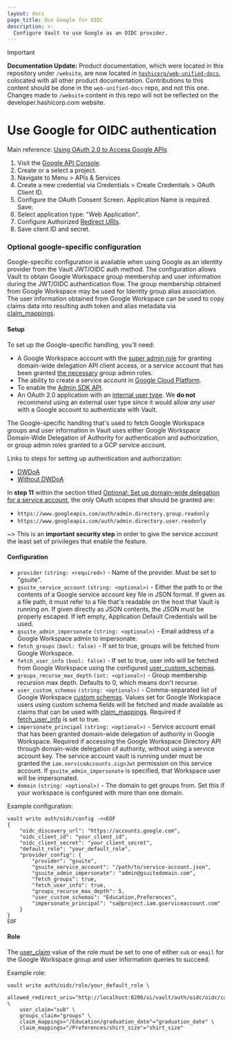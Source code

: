 ```yaml
---
layout: docs
page_title: Use Google for OIDC
description: >-
  Configure Vault to use Google as an OIDC provider.
---
```


> [!IMPORTANT]  
> **Documentation Update:** Product documentation, which were located in this repository under `/website`, are now located in [`hashicorp/web-unified-docs`](https://github.com/hashicorp/web-unified-docs), colocated with all other product documentation. Contributions to this content should be done in the `web-unified-docs` repo, and not this one. Changes made to `/website` content in this repo will not be reflected on the developer.hashicorp.com website.

# Use Google for OIDC authentication

Main reference: [Using OAuth 2.0 to Access Google APIs](https://developers.google.com/identity/protocols/OAuth2)

1. Visit the [Google API Console](https://console.developers.google.com).
1. Create or a select a project.
1. Navigate to Menu > APIs & Services
1. Create a new credential via Credentials > Create Credentials > OAuth Client ID.
1. Configure the OAuth Consent Screen. Application Name is required. Save.
1. Select application type: "Web Application".
1. Configure Authorized [Redirect URIs](/vault/docs/auth/jwt#redirect-uris).
1. Save client ID and secret.

### Optional google-specific configuration

Google-specific configuration is available when using Google as an identity provider from the
Vault JWT/OIDC auth method. The configuration allows Vault to obtain Google Workspace group membership and
user information during the JWT/OIDC authentication flow. The group membership obtained from Google Workspace
may be used for Identity group alias association. The user information obtained from Google Workspace can be
used to copy claims data into resulting auth token and alias metadata via [claim_mappings](/vault/api-docs/auth/jwt#claim_mappings).

#### Setup

To set up the Google-specific handling, you'll need:

- A Google Workspace account with the [super admin role](https://support.google.com/a/answer/2405986?hl=en)
  for granting domain-wide delegation API client access, or a service account that has been granted
  [the necessary](https://cloud.google.com/identity/docs/how-to/setup#auth-no-dwd) group admin roles.
- The ability to create a service account in [Google Cloud Platform](https://console.developers.google.com/iam-admin/serviceaccounts).
- To enable the [Admin SDK API](https://console.developers.google.com/apis/api/admin.googleapis.com/overview).
- An OAuth 2.0 application with an [internal user type](https://support.google.com/cloud/answer/10311615#user-type).
  We **do not** recommend using an external user type since it would allow _any user_ with a
  Google account to authenticate with Vault.

The Google-specific handling that's used to fetch Google Workspace groups and user information in Vault uses either
Google Workspace Domain-Wide Delegation of Authority for authentication and authorization, or group admin roles granted to a GCP service account.

Links to steps for setting up authentication and authorization:
- [DWDoA](https://developers.google.com/workspace/guides/create-credentials#service-account)
- [Without DWDoA](https://cloud.google.com/identity/docs/how-to/setup#auth-no-dwd)

In **step 11** within the section titled
[Optional: Set up domain-wide delegation for a service account](https://developers.google.com/workspace/guides/create-credentials#optional_set_up_domain-wide_delegation_for_a_service_account),
the only OAuth scopes that should be granted are:

- `https://www.googleapis.com/auth/admin.directory.group.readonly`
- `https://www.googleapis.com/auth/admin.directory.user.readonly`

~> This is an **important security step** in order to give the service account the least set of privileges
that enable the feature.

#### Configuration

- `provider` `(string: <required>)` - Name of the provider. Must be set to "gsuite".
- `gsuite_service_account` `(string: <optional>)` - Either the path to or the contents of a Google service
  account key file in JSON format. If given as a file path, it must refer to a file that's readable on
  the host that Vault is running on. If given directly as JSON contents, the JSON must be properly escaped.
  If left empty, Application Default Credentials will be used.
- `gsuite_admin_impersonate` `(string: <optional>)` - Email address of a Google Workspace admin to impersonate.
- `fetch_groups` `(bool: false)` - If set to true, groups will be fetched from Google Workspace.
- `fetch_user_info` `(bool: false)` - If set to true, user info will be fetched from Google Workspace using the configured [user_custom_schemas](#user_custom_schemas).
- `groups_recurse_max_depth` `(int: <optional>)` - Group membership recursion max depth. Defaults to 0, which means don't recurse.
- `user_custom_schemas` `(string: <optional>)` - Comma-separated list of Google Workspace [custom schemas](https://developers.google.com/admin-sdk/directory/v1/guides/manage-schemas).
  Values set for Google Workspace users using custom schema fields will be fetched and made available as claims that can be used with [claim_mappings](/vault/api-docs/auth/jwt#claim_mappings). Required if [fetch_user_info](#fetch_user_info) is set to true.
- `impersonate_principal` `(string: <optional>)` - Service account email that has been granted domain-wide delegation of authority in Google Workspace.
  Required if accessing the Google Workspace Directory API through domain-wide delegation of authority, without using a service account key.
  The service account vault is running under must be granted the `iam.serviceAccounts.signJwt` permission on this service account.
  If `gsuite_admin_impersonate` is specified, that	Workspace user will be impersonated.
- `domain` `(string: <optional>)` - The domain to get groups from. Set this if your workspace is configured with more than one domain.

Example configuration:

```
vault write auth/oidc/config -<<EOF
{
    "oidc_discovery_url": "https://accounts.google.com",
    "oidc_client_id": "your_client_id",
    "oidc_client_secret": "your_client_secret",
    "default_role": "your_default_role",
    "provider_config": {
        "provider": "gsuite",
        "gsuite_service_account": "/path/to/service-account.json",
        "gsuite_admin_impersonate": "admin@gsuitedomain.com",
        "fetch_groups": true,
        "fetch_user_info": true,
        "groups_recurse_max_depth": 5,
        "user_custom_schemas": "Education,Preferences",
        "impersonate_principal": "sa@project.iam.gserviceaccount.com"
    }
}
EOF
```

#### Role

The [user_claim](/vault/api-docs/auth/jwt#user_claim) value of the role must be set to
one of either `sub` or `email` for the Google Workspace group and user information
queries to succeed.

Example role:

```
vault write auth/oidc/role/your_default_role \
    allowed_redirect_uris="http://localhost:8200/ui/vault/auth/oidc/oidc/callback,http://localhost:8250/oidc/callback" \
    user_claim="sub" \
    groups_claim="groups" \
    claim_mappings="/Education/graduation_date"="graduation_date" \
    claim_mappings="/Preferences/shirt_size"="shirt_size"
```
